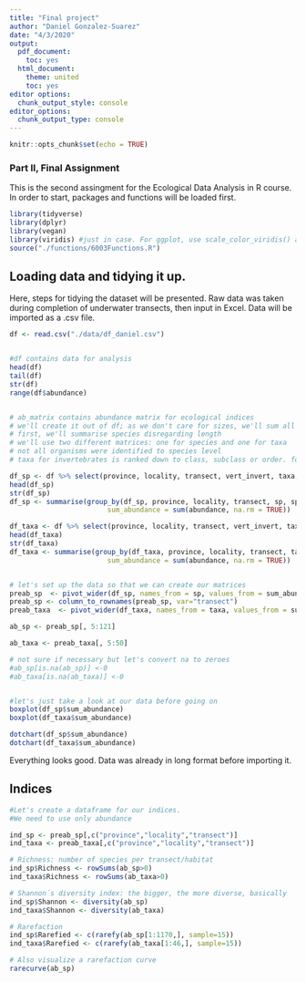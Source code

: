 ```yaml
---
title: "Final project"
author: "Daniel Gonzalez-Suarez"
date: "4/3/2020"
output: 
  pdf_document: 
    toc: yes
  html_document: 
    theme: united
    toc: yes
editor options:
  chunk_output_style: console
editor_options: 
  chunk_output_type: console
---
```


```r
knitr::opts_chunk$set(echo = TRUE)
```

### Part II, Final Assignment
This is the second assingment for the Ecological Data Analysis in R course. In order to start, packages and functions will be loaded first.
```r
library(tidyverse)
library(dplyr)
library(vegan)
library(viridis) #just in case. For ggplot, use scale_color_viridis() and scale_fill_viridis() magma, plasma, inferno, viridis
source("./functions/6003Functions.R")
```

## Loading data and tidying it up.

Here, steps for tidying the dataset will be presented. Raw data was taken during completion of underwater transects, then input in Excel. Data will be imported as a .csv file.  

```r
df <- read.csv("./data/df_daniel.csv")


#df contains data for analysis
head(df)
tail(df)
str(df)
range(df$abundance)


# ab_matrix contains abundance matrix for ecological indices
# we'll create it out of df; as we don't care for sizes, we'll sum all abundances for each species on for province, site and transect
# first, we'll summarise species disregarding length
# we'll use two different matrices: one for species and one for taxa
# not all organisms were identified to species level
# taxa for invertebrates is ranked down to class, subclass or order. for fish, taxa equals family.

df_sp <- df %>% select(province, locality, transect, vert_invert, taxa, sp, sp_code, abundance)
head(df_sp)
str(df_sp)
df_sp <- summarise(group_by(df_sp, province, locality, transect, sp, sp_code),
                        sum_abundance = sum(abundance, na.rm = TRUE))

df_taxa <- df %>% select(province, locality, transect, vert_invert, taxa, abundance)
head(df_taxa)
str(df_taxa)
df_taxa <- summarise(group_by(df_taxa, province, locality, transect, taxa),
                        sum_abundance = sum(abundance, na.rm = TRUE))


# let's set up the data so that we can create our matrices
preab_sp  <- pivot_wider(df_sp, names_from = sp, values_from = sum_abundance)
preab_sp <- column_to_rownames(preab_sp, var="transect")
preab_taxa  <- pivot_wider(df_taxa, names_from = taxa, values_from = sum_abundance)

ab_sp <- preab_sp[, 5:121] 

ab_taxa <- preab_taxa[, 5:50]

# not sure if necessary but let's convert na to zeroes
#ab_sp[is.na(ab_sp)] <-0 
#ab_taxa[is.na(ab_taxa)] <-0 


#let's just take a look at our data before going on
boxplot(df_sp$sum_abundance)
boxplot(df_taxa$sum_abundance)

dotchart(df_sp$sum_abundance)
dotchart(df_taxa$sum_abundance)


```

Everything looks good. Data was already in long format before importing it. 



## Indices

```r

#Let's create a dataframe for our indices.
#We need to use only abundance

ind_sp <- preab_sp[,c("province","locality","transect")]
ind_taxa <- preab_taxa[,c("province","locality","transect")]

# Richness: number of species per transect/habitat
ind_sp$Richness <- rowSums(ab_sp>0)
ind_taxa$Richness <- rowSums(ab_taxa>0)

# Shannon´s diversity index: the bigger, the more diverse, basically 
ind_sp$Shannon <- diversity(ab_sp) 
ind_taxa$Shannon <- diversity(ab_taxa)

# Rarefaction
ind_sp$Rarefied <- c(rarefy(ab_sp[1:1170,], sample=15))
ind_taxa$Rarefied <- c(rarefy(ab_taxa[1:46,], sample=15))

# Also visualize a rarefaction curve
rarecurve(ab_sp)

```


